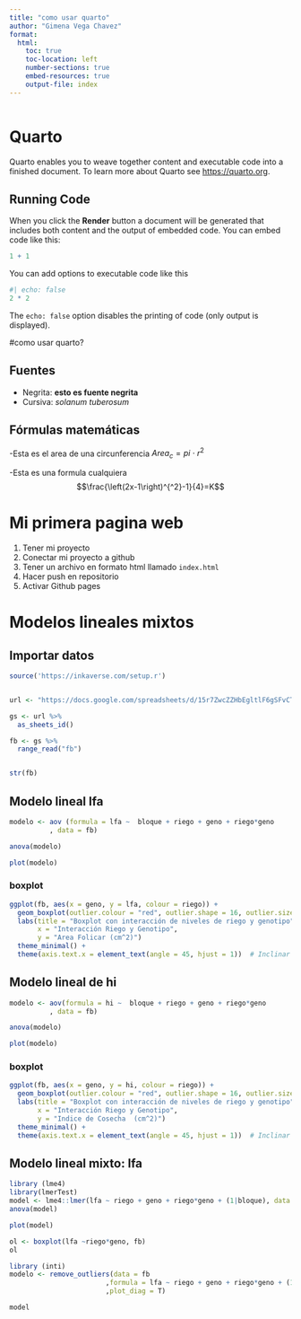 ```yaml
---
title: "como usar quarto"
author: "Gimena Vega Chavez"
format:
  html:
    toc: true
    toc-location: left
    number-sections: true
    embed-resources: true
    output-file: index
---
```

```r

```

# Quarto

Quarto enables you to weave together content and executable code into a finished document. To learn more about Quarto see <https://quarto.org>.

## Running Code

When you click the **Render** button a document will be generated that includes both content and the output of embedded code. You can embed code like this:

```r
1 + 1
```

You can add options to executable code like this 

```r
#| echo: false
2 * 2
```

The `echo: false` option disables the printing of code (only output is displayed).


#como usar quarto?

## Fuentes

- Negrita: **esto es fuente negrita**
- Cursiva: _solanum tuberosum_

## Fórmulas matemáticas

-Esta es el area de una circunferencia $Area_c=pi\ \cdot\ r^2$


-Esta es una formula cualquiera $$\frac{\left(2x-1\right)^{^2}-1}{4}=K$$


# Mi primera pagina web

1. Tener mi proyecto
1. Conectar mi proyecto a github
1. Tener un archivo en formato html llamado `index.html`
1. Hacer push en repositorio
1. Activar Github pages



# Modelos lineales mixtos

## Importar datos

```r

source('https://inkaverse.com/setup.r')


url <- "https://docs.google.com/spreadsheets/d/15r7ZwcZZHbEgltlF6gSFvCTFA-CFzVBWwg3mFlRyKPs/edit?gid=172957346#gid=172957346"

gs <- url %>% 
  as_sheets_id()

fb <- gs %>% 
  range_read("fb")


str(fb)

```

## Modelo lineal lfa

```r
modelo <- aov (formula = lfa ~  bloque + riego + geno + riego*geno
          , data = fb)

anova(modelo)

plot(modelo)

```

### boxplot

```r

ggplot(fb, aes(x = geno, y = lfa, colour = riego)) +
  geom_boxplot(outlier.colour = "red", outlier.shape = 16, outlier.size = 2) +
  labs(title = "Boxplot con interacción de niveles de riego y genotipo",
       x = "Interacción Riego y Genotipo",
       y = "Area Folicar (cm^2)")
  theme_minimal() +
  theme(axis.text.x = element_text(angle = 45, hjust = 1))  # Inclinar etiquetas del eje X

```

## Modelo lineal de hi

```r
modelo <- aov(formula = hi ~  bloque + riego + geno + riego*geno
          , data = fb)

anova(modelo)

plot(modelo)

```

### boxplot 


```r

ggplot(fb, aes(x = geno, y = hi, colour = riego)) +
  geom_boxplot(outlier.colour = "red", outlier.shape = 16, outlier.size = 2) +
  labs(title = "Boxplot con interacción de niveles de riego y genotipo",
       x = "Interacción Riego y Genotipo",
       y = "Indice de Cosecha  (cm^2)")
  theme_minimal() +
  theme(axis.text.x = element_text(angle = 45, hjust = 1))  # Inclinar etiquetas del eje X

```

## Modelo lineal mixto: lfa



```r
library (lme4)
library(lmerTest)
model <- lme4::lmer(lfa ~ riego + geno + riego*geno + (1|bloque), data = fb)
anova(model)

plot(model)

ol <- boxplot(lfa ~riego*geno, fb)
ol

```

```r
library (inti)
modelo <- remove_outliers(data = fb
                        ,formula = lfa ~ riego + geno + riego*geno + (1|bloque) 
                        ,plot_diag = T)

model
```






